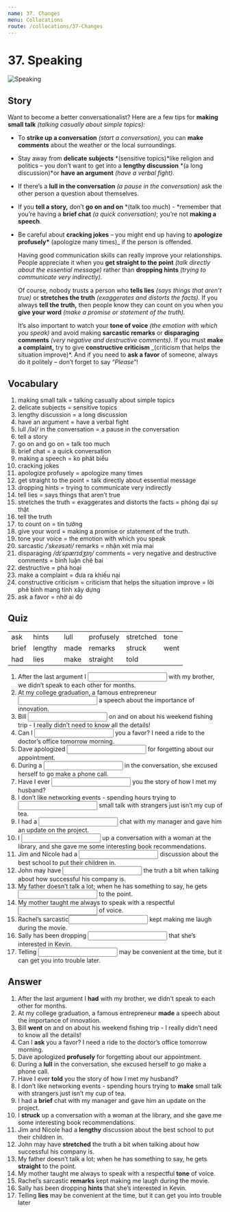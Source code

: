 ```yaml
---
name: 37. Changes
menu: Collocations
route: /collocations/37-Changes
---
```



# 37. Speaking

<Image src="/public/speaking.jpg" alt="Speaking" />

## Story

Want to become a better conversationalist? Here are a few tips for **making small talk** _(talking casually about simple topics):_

- To **strike up a conversation** _(start a conversation),_ you can **make comments** about the weather or the local surroundings.

- Stay away from **delicate subjects** *(sensitive topics)*like religion and politics – you don’t want to get into a **lengthy discussion** *(a long discussion)*or **have an argument** _(have a verbal fight)._
- If there’s a **lull in the conversation** _(a pause in the conversation)_ ask the other person a question about themselves.

- If you **tell a story,** don’t **go on and on** *(talk too much) - *remember that you’re having a **brief chat** _(a quick conversation)_; you’re not **making a speech**.

- Be careful about **cracking jokes** – you might end up having to **apologize profusely\*** (apologize many times)_ if the person is offended.

  Having good communication skills can really improve your relationships. People appreciate it when you **get straight to the point** _(talk directly about the essential message)_ rather than **dropping hints** _(trying to communicate very indirectly)._
  
  Of course, nobody trusts a person who **tells lies** _(says things that aren’t true)_ or **stretches the truth** _(exaggerates and distorts the facts)._ If you always **tell the truth,** then people know they can count on you when you **give your word** _(make a promise or statement of the truth)._
  
  It’s also important to watch your **tone of voice** _(the emotion with which you speak)_ and avoid making **sarcastic remarks** or **disparaging comments** _(very negative and destructive comments)_. If you must **make a complaint,** try to give **constructive criticism** _(criticism that helps the situation improve)*. And if you need to **ask a favor** of someone, always do it politely – don’t forget to say “*Please*”!

## Vocabulary

1. making small talk = talking casually about simple topics
2. delicate subjects = sensitive topics
3. lengthy discussion = a long discussion
4. have an argument = have a verbal fight
5. lull _/ləl/_ in the conversation = a pause in the conversation
6. tell a story
7. go on and go on = talk too much
8. brief chat = a quick conversation
9. making a speech = ko phát biểu
10. cracking jokes
11. apologize profusely = apologize many times
12. get straight to the point = talk directly about essential message
13. dropping hints = trying to communicate very indirectly
14. tell lies = says things that aren’t true
15. stretches the truth = exaggerates and distorts the facts = phóng đại sự thật
16. tell the truth
17. to count on = tin tưởng
18. give your word = making a promise or statement of the truth.
19. tone your voice = the emotion with which you speak
20. sarcastic _/ˈskeəsəti/_ remarks = nhận xét mỉa mai
21. disparaging _/dɪˈspærɪdʒɪŋ/_ comments = very negative and destructive comments = bình luận chê bai
22. destructive = phá hoại
23. make a complaint = đưa ra khiếu nại
24. constructive criticism = criticism that helps the situation improve = lời phê bình mang tính xây dựng
25. ask a favor = nhờ ai đó

## Quiz

|       |         |      |           |           |      |
| ----- | ------- | ---- | --------- | --------- | ---- |
| ask   | hints   | lull | profusely | stretched | tone |
| brief | lengthy | made | remarks   | struck    | went |
| had   | lies    | make | straight  | told      |      |

1. After the last argument I <input className="input small-input"/> with my brother, we didn’t speak to each other for months.
2. At my college graduation, a famous entrepreneur <input className="input small-input"/> a speech about the importance of innovation.
3. Bill <input className="input small-input"/> on and on about his weekend fishing trip - I really didn’t need to know all the details!
4. Can I <input className="input small-input"/> you a favor? I need a ride to the doctor’s office tomorrow morning.
5. Dave apologized <input className="input small-input"/> for forgetting about our appointment.
6. During a <input className="input small-input"/> in the conversation, she excused herself to go make a phone call.
7. Have I ever <input className="input small-input"/> you the story of how I met my husband?
8. I don’t like networking events - spending hours trying to <input className="input small-input"/> small talk with strangers just isn’t my cup of tea.
9. I had a <input className="input small-input"/> chat with my manager and gave him an update on the project.
10. I <input className="input small-input"/> up a conversation with a woman at the library, and she gave me some interesting book recommendations.
11. Jim and Nicole had a <input className="input small-input"/> discussion about the best school to put their children in.
12. John may have <input className="input small-input"/> the truth a bit when talking about how successful his company is.
13. My father doesn’t talk a lot; when he has something to say, he gets <input className="input small-input"/> to the point.
14. My mother taught me always to speak with a respectful <input className="input small-input"/> of voice.
15. Rachel’s sarcastic<input className="input small-input"/> kept making me laugh during the movie.
16. Sally has been dropping <input className="input small-input"/> that she’s interested in Kevin.
17. Telling <input className="input small-input"/> may be convenient at the time, but it can get you into trouble later.

## Answer

1. After the last argument I **had** with my brother, we didn’t speak to each other for months.
2. At my college graduation, a famous entrepreneur **made** a speech about the importance of innovation.
3. Bill **went** on and on about his weekend fishing trip - I really didn’t need to know all the details!
4. Can I **ask** you a favor? I need a ride to the doctor’s office tomorrow morning.
5. Dave apologized **profusely** for forgetting about our appointment.
6. During a **lull** in the conversation, she excused herself to go make a phone call.
7. Have I ever **told** you the story of how I met my husband?
8. I don’t like networking events - spending hours trying to **make** small talk with strangers just isn’t my cup of tea.
9. I had a **brief** chat with my manager and gave him an update on the project.
10. I **struck** up a conversation with a woman at the library, and she gave me some interesting book recommendations.
11. Jim and Nicole had a **lengthy** discussion about the best school to put their children in.
12. John may have **stretched** the truth a bit when talking about how successful his company is.
13. My father doesn’t talk a lot; when he has something to say, he gets **straight** to the point.
14. My mother taught me always to speak with a respectful **tone** of voice.
15. Rachel’s sarcastic **remarks** kept making me laugh during the movie.
16. Sally has been dropping **hints** that she’s interested in Kevin.
17. Telling **lies** may be convenient at the time, but it can get you into trouble later

